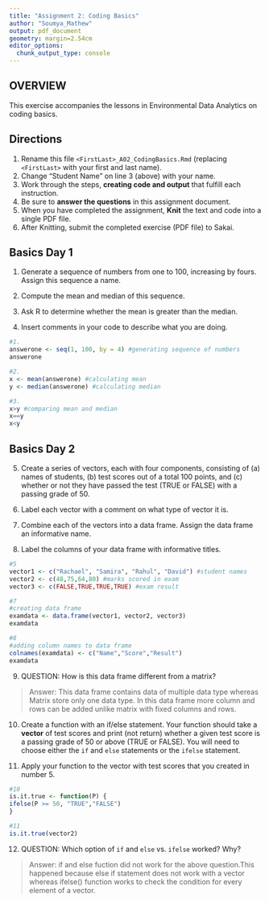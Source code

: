```yaml
---
title: "Assignment 2: Coding Basics"
author: "Soumya_Mathew"
output: pdf_document
geometry: margin=2.54cm
editor_options: 
  chunk_output_type: console
---
```


## OVERVIEW

This exercise accompanies the lessons in Environmental Data Analytics on coding basics.

## Directions

1.  Rename this file `<FirstLast>_A02_CodingBasics.Rmd` (replacing `<FirstLast>` with your first and last name).
2.  Change "Student Name" on line 3 (above) with your name.
3.  Work through the steps, **creating code and output** that fulfill each instruction.
4.  Be sure to **answer the questions** in this assignment document.
5.  When you have completed the assignment, **Knit** the text and code into a single PDF file.
6.  After Knitting, submit the completed exercise (PDF file) to Sakai.

## Basics Day 1

1.  Generate a sequence of numbers from one to 100, increasing by fours. Assign this sequence a name.

2.  Compute the mean and median of this sequence.

3.  Ask R to determine whether the mean is greater than the median.

4.  Insert comments in your code to describe what you are doing.

```r
#1. 
answerone <- seq(1, 100, by = 4) #generating sequence of numbers
answerone

#2. 
x <- mean(answerone) #calculating mean
y <- median(answerone) #calculating median

#3. 
x>y #comparing mean and median
x==y
x<y
```

## Basics Day 2

5.  Create a series of vectors, each with four components, consisting of (a) names of students, (b) test scores out of a total 100 points, and (c) whether or not they have passed the test (TRUE or FALSE) with a passing grade of 50.

6.  Label each vector with a comment on what type of vector it is.

7.  Combine each of the vectors into a data frame. Assign the data frame an informative name.

8.  Label the columns of your data frame with informative titles.

```r
#5
vector1 <- c("Rachael", "Samira", "Rahul", "David") #student names
vector2 <- c(48,75,64,80) #marks scored in exam
vector3 <- c(FALSE,TRUE,TRUE,TRUE) #exam result

#7
#creating data frame
examdata <- data.frame(vector1, vector2, vector3)
examdata

#8
#adding column names to data frame
colnames(examdata) <- c("Name","Score","Result")
examdata
```

9.  QUESTION: How is this data frame different from a matrix?

> Answer: This data frame contains data of multiple data type whereas Matrix store only one data type. In this data frame more column and rows can be added unlike matrix with fixed columns and rows.

10. Create a function with an if/else statement. Your function should take a **vector** of test scores and print (not return) whether a given test score is a passing grade of 50 or above (TRUE or FALSE). You will need to choose either the `if` and `else` statements or the `ifelse` statement. 

11. Apply your function to the vector with test scores that you created in number 5.

```r
#10
is.it.true <- function(P) {
ifelse(P >= 50, "TRUE","FALSE")
}

#11
is.it.true(vector2)
```

12. QUESTION: Which option of `if` and `else` vs. `ifelse` worked? Why?

> Answer: if and else fuction did not work for the above question.This happened because else if statement does not work with a vector whereas ifelse() function works to check the condition for every element of a vector.
